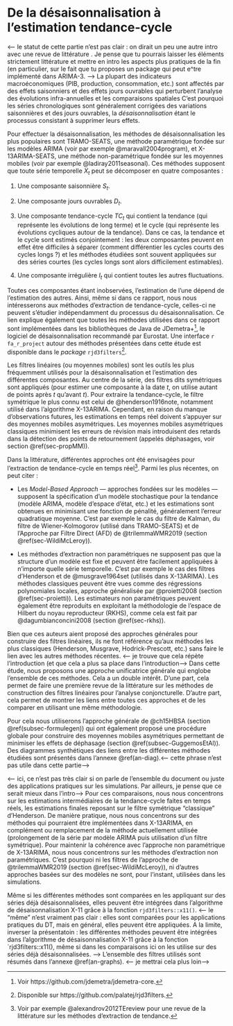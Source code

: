 # De la désaisonnalisation à l'estimation tendance-cycle {#sec-SAtoTCE}
 <-- le statut de cette partie n'est pas clair : on dirait un peu une autre intro avec une revue de littérature . Je pense que tu pourrais laisser les éléments strictement littérature et mettre en intro les aspects plus pratiques de la fin (en particulier, sur le fait que tu proposes un package qui peut e^tre implémenté dans ARIMA-3. -->
La plupart des indicateurs macroéconomiques (PIB, production, consommation, etc.) sont affectés par des effets saisonniers et des effets jours ouvrables qui perturbent l'analyse des évolutions infra-annuelles et les comparaisons spatiales  <!-- spatiale un peu mystérieux - sauf si cela fait référence à l'économétrie spatiale - je propose de supprimer (ou alors : entre pays, entre unités géographiques-->
C'est pourquoi les séries chronologiques sont généralement corrigées des variations saisonnières et des jours ouvrables, la *désaisonnalisation* étant le processus consistant à supprimer leurs effets.
 
  <!-- Remarque générale : ici et après on aimerait une illustration avec des séries temporelles "réelles". Cela reste assez désincarnée-->
  <!-- Remarque plus spécifique (mais aussi générale) : on parle de désaisonnalisation ici, mais sur les exemples les filtres sont appliqués à des séries désaisonnalisées (c'est bien ça)? Au final, je ne suis pas toalement au clair sur ce que font ou ne font pas ces différentes méthodes, et le lien entre elles --> 

Pour effectuer la désaisonnalisation, les méthodes de désaisonnalisation les plus populaires sont TRAMO-SEATS, une méthode paramétrique fondée sur les modèles ARIMA (voir par exemple @maravall2004program), et X-13ARIMA-SEATS, une méthode non-paramétrique fondée sur les moyennes mobiles (voir par exemple @ladiray2011seasonal).
Ces méthodes supposent que toute série temporelle $X_t$ peut se décomposer en quatre composantes :
 
1. Une composante saisonnière $S_t$.
 
2. Une composante jours ouvrables $D_t$.
 
3. Une composante tendance-cycle $TC_t$ qui contient la tendance (qui représente les évolutions de long terme) et le cycle (qui représente les évolutions cycliques autour de la tendance).
Dans ce cas, la tendance et le cycle sont estimés conjointement : les deux composantes peuvent en effet être difficiles à séparer (comment différentier les cycles courts des cycles longs ?) et les méthodes étudiées sont souvent appliquées sur des séries courtes (les cycles longs sont alors difficilement estimables).
 
4. Une composante irrégulière $I_t$ qui contient toutes les autres fluctuations.
 
Toutes ces composantes étant inobservées, l'estimation de l'une dépend de l'estimation des autres.
Ainsi, même si dans ce rapport, nous nous intéresserons aux méthodes d'extraction de tendance-cycle, celles-ci ne peuvent s'étudier indépendamment du processus du désaisonnalisation.
Ce lien explique également que toutes les méthodes utilisées dans ce rapport sont implémentées dans les bibliothèques de Java de JDemetra+^[Voir https://github.com/jdemetra/jdemetra-core.], le logiciel de désaisonnalisation recommandé par Eurostat.
Une interface `r fa_r_project` autour des méthodes présentées dans cette étude est disponible dans le *package* `rjd3filters`^[Disponible sur https://github.com/palatej/rjd3filters.].
 
Les filtres linéaires (ou moyennes mobiles) sont les outils les plus fréquemment utilisés pour la désaisonnalisation et l'estimation des différentes composantes.
Au centre de la série, des filtres dits symétriques sont appliqués (pour estimer une composante à la date $t$, on utilise autant de points après $t$ qu'avant $t$).
Pour extraire la tendance-cycle, le filtre symétrique le plus connu est celui de @henderson1916note, notamment utilisé dans l'algorithme X-13ARIMA.
Cependant, en raison du manque d’observations futures, les estimations en temps réel doivent s’appuyer sur des moyennes mobiles asymétriques.
Les moyennes mobiles asymétriques classiques minimisent les erreurs de révision mais introduisent des retards dans la détection des points de retournement (appelés déphasages, voir section \@ref(sec-propMM)).

Dans la littérature, différentes approches ont été envisagées pour l'extraction de tendance-cycle en temps réel^[Voir par exemple @alexandrov2012TEreview pour une revue de la littérature sur les méthodes d'extraction de tendance.].
Parmi les plus récentes, on peut citer :
 
- Les *Model-Based Approach*  --- approches fondées sur les modèles --- supposent la spécification d'un modèle stochastique pour la tendance (modèle ARIMA, modèle d'espace d'état, etc.) et les estimations sont obtenues en minimisant une fonction de pénalité, généralement l'erreur quadratique moyenne.
C'est par exemple le cas du filtre de Kalman, du filtre de Wiener-Kolmogorov (utilisé dans TRAMO-SEATS) et de l'Approche par Filtre Direct (AFD) de @trilemmaWMR2019 (section \@ref(sec-WildiMcLeroy)).
 
- Les méthodes d'extraction non paramétriques ne supposent pas que la structure d'un modèle est fixe et peuvent être facilement appliquées à n'importe quelle série temporelle.
C'est par exemple le cas des filtres d'Henderson et de @musgrave1964set (utilisés dans X-13ARIMA).
Les méthodes classiques peuvent être vues comme des régressions polynomiales locales, approche généralisée par @proietti2008 (section \@ref(sec-proietti)).
Les estimateurs non paramétriques peuvent également être reproduits en exploitant la méthodologie de l'espace de Hilbert du noyau reproducteur (RKHS), comme cela est fait par
@dagumbianconcini2008 (section \@ref(sec-rkhs)).

Bien que ces auteurs aient proposé des approches générales pour construire des filtres linéaires, ils ne font référence qu'aux méthodes les plus classiques (Henderson, Musgrave, Hodrick-Prescott, etc.) sans faire le lien avec les autres méthodes récentes.
<-- je trouve que cela répète l'introduction (et que cela a plus sa place dans l'introduction-->
Dans cette étude, nous proposons une approche unificatrice générale qui englobe l'ensemble de ces méthodes.
Cela a un double intérêt.
D'une part, cela permet de faire une première revue de la littérature sur les méthodes de construction des filtres linéaires pour l'analyse conjoncturelle.
D'autre part, cela permet de montrer les liens entre toutes ces approches et de les comparer en utilisant une même méthodologie.
   
Pour cela nous utiliserons l'approche générale de @ch15HBSA (section \@ref(subsec-formulegen)) qui ont également proposé une procédure globale pour construire des moyennes mobiles asymétriques permettant de minimiser les effets de déphasage (section \@ref(subsec-GuggemosEtAl)).
Des diagrammes synthétiques des liens entre les différentes méthodes étudiées sont présentés dans l'annexe \@ref(an-diag).<-- cette phrase n'est pas utile dans cette partie-->
  
 <-- ici, ce n'est pas très clair si on parle de l'ensemble du document ou juste des applications pratiques sur les simulations. Par ailleurs, je pense que ce serait mieux dans l'intro-->
Pour ces comparaisons, nous nous concentrons sur les estimations intermédiaires de la tendance-cycle faites en temps réels, les estimations finales reposant sur le filtre symétrique "classique" d'Henderson. <!-- ce paragraphe est un peu mystérieux : dans la partie théorique, j'ai l'impression que la présentation est plus large. Si c'est vraiment le centre d'intérêt principal, ce qui intuitivement se justifie (mais mériterait d'être explicité), les parties théoriques pourraient être plus explicite --> <!-- je ne suis pas sure de comprendre cette phrase - quelles estimations finales? ok à la relecture, mais il y a un pb avec la phrase précédente : je fais des propositions de modifications, mais à voir si cela correspond à l'idée-->
De manière pratique, nous nous concentrons sur des méthodes qui pourraient être implémentées dans X-13ARIMA, en complément ou remplacement de la méthode actuellement utilisée (prolongement de la série par modèle ARIMA puis utilisation d'un filtre symétrique). 
Pour maintenir la cohérence avec l'approche non paramétrique de X-13ARIMA, nous nous concentrons sur les méthodes d'extraction non paramétriques. <!-- est-ce que c'est bien le cas partout? d'après la phrase suivante cela n'est vrai que pour les simulations, mais pas très clair-->
C'est pourquoi ni les filtres de l'approche de @trilemmaWMR2019 (section \@ref(sec-WildiMcLeroy)), ni d'autres approches basées sur des modèles ne sont, pour l'instant, utilisées dans les simulations.

Même si les différentes méthodes sont comparées en les appliquant sur des séries déjà désaisonnalisées, elles peuvent être intégrées dans l'algorithme de désaisonnalisation X-11 grâce à la fonction `rjd3filters::x11()`. <-- le "même" n'est vraiment pas clair : elles sont comparées pour les applications pratiques du DT, mais en général, elles peuvent être appliquées. A la limite, inverser la présentatoin  : les différentes méthodes peuvent être intégrées dans l'algorithme de désaisonnalisation X-11 grâce à la fonction `rjd3filters::x11(), même si dans les comparaisons ici on les utilise sur des séries déjà désaisonnalisées. --> 
L'ensemble des filtres utilisés sont résumés dans l'annexe \@ref(an-graphs). <-- je mettrai cela plus loin-->
 

